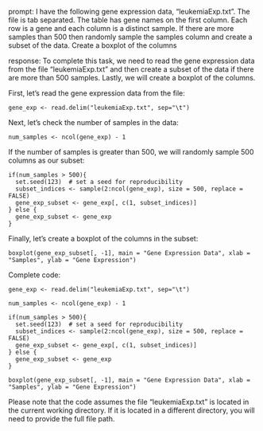 prompt:
I have the following gene expression data, "leukemiaExp.txt". The file is tab separated. The table has gene names on the first column. Each row is a gene and each column is a distinct sample.  If there are more samples than 500 then randomly sample the samples column and create a subset of the data. Create a boxplot of the columns

response:
To complete this task, we need to read the gene expression data from the file "leukemiaExp.txt" and then create a subset of the data if there are more than 500 samples. Lastly, we will create a boxplot of the columns.

First, let's read the gene expression data from the file:

```
gene_exp <- read.delim("leukemiaExp.txt", sep="\t")
```

Next, let's check the number of samples in the data:

```
num_samples <- ncol(gene_exp) - 1
```

If the number of samples is greater than 500, we will randomly sample 500 columns as our subset:

```
if(num_samples > 500){
  set.seed(123)  # set a seed for reproducibility
  subset_indices <- sample(2:ncol(gene_exp), size = 500, replace = FALSE)
  gene_exp_subset <- gene_exp[, c(1, subset_indices)]
} else {
  gene_exp_subset <- gene_exp
}
```

Finally, let's create a boxplot of the columns in the subset:

```
boxplot(gene_exp_subset[, -1], main = "Gene Expression Data", xlab = "Samples", ylab = "Gene Expression")
```

Complete code:

```
gene_exp <- read.delim("leukemiaExp.txt", sep="\t")

num_samples <- ncol(gene_exp) - 1

if(num_samples > 500){
  set.seed(123)  # set a seed for reproducibility
  subset_indices <- sample(2:ncol(gene_exp), size = 500, replace = FALSE)
  gene_exp_subset <- gene_exp[, c(1, subset_indices)]
} else {
  gene_exp_subset <- gene_exp
}

boxplot(gene_exp_subset[, -1], main = "Gene Expression Data", xlab = "Samples", ylab = "Gene Expression")
```

Please note that the code assumes the file "leukemiaExp.txt" is located in the current working directory. If it is located in a different directory, you will need to provide the full file path.
